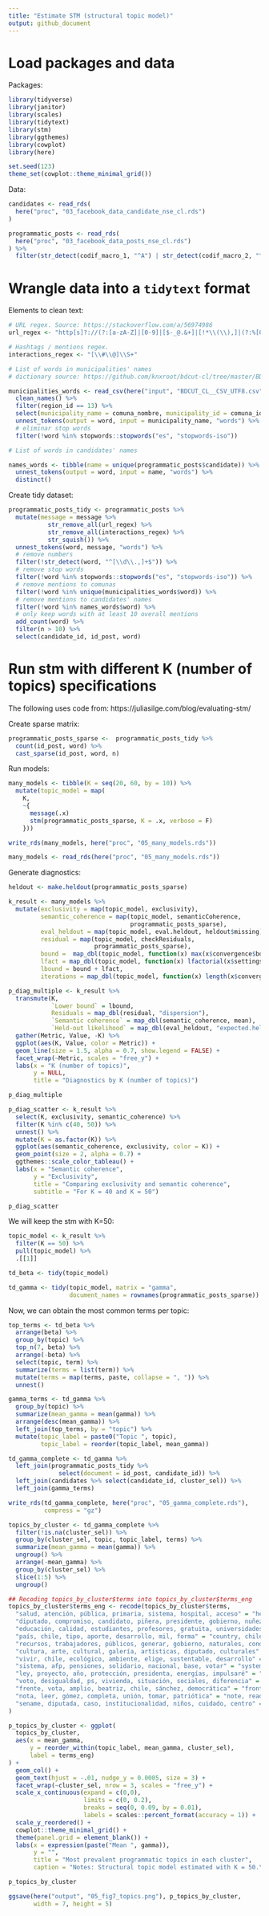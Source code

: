 ```yaml
---
title: "Estimate STM (structural topic model)"
output: github_document
---
```


# Load packages and data

Packages:

```r
library(tidyverse)
library(janitor)
library(scales)
library(tidytext)
library(stm)
library(ggthemes)
library(cowplot)
library(here)
```

```r
set.seed(123)
theme_set(cowplot::theme_minimal_grid())
```

Data:

```r
candidates <- read_rds(
  here("proc", "03_facebook_data_candidate_nse_cl.rds")
)
```


```r
programmatic_posts <- read_rds(
  here("proc", "03_facebook_data_posts_nse_cl.rds")
) %>% 
  filter(str_detect(codif_macro_1, "^A") | str_detect(codif_macro_2, "^A"))
```

# Wrangle data into a `tidytext` format

Elements to clean text:

```r
# URL regex. Source: https://stackoverflow.com/a/56974986
url_regex <- "http[s]?://(?:[a-zA-Z]|[0-9]|[$-_@.&+]|[!*\\(\\),]|(?:%[0-9a-fA-F][0-9a-fA-F]))+"

# Hashtags / mentions regex.
interactions_regex <- "[\\#\\@]\\S+"

# List of words in municipalities' names
# dictionary source: https://github.com/knxroot/bdcut-cl/tree/master/BD/CSV_utf8

municipalities_words <- read_csv(here("input", "BDCUT_CL__CSV_UTF8.csv")) %>% 
  clean_names() %>% 
  filter(region_id == 13) %>% 
  select(municipality_name = comuna_nombre, municipality_id = comuna_id) %>% 
  unnest_tokens(output = word, input = municipality_name, "words") %>% 
  # eliminar stop words
  filter(!word %in% stopwords::stopwords("es", "stopwords-iso"))

# List of words in candidates' names

names_words <- tibble(name = unique(programmatic_posts$candidate)) %>% 
  unnest_tokens(output = word, input = name, "words") %>% 
  distinct()
```

Create tidy dataset:

```r
programmatic_posts_tidy <- programmatic_posts %>% 
  mutate(message = message %>% 
           str_remove_all(url_regex) %>% 
           str_remove_all(interactions_regex) %>% 
           str_squish()) %>% 
  unnest_tokens(word, message, "words") %>% 
  # remove numbers
  filter(!str_detect(word, "^[\\d\\.,]+$")) %>% 
  # remove stop words
  filter(!word %in% stopwords::stopwords("es", "stopwords-iso")) %>%
  # remove mentions to comunas
  filter(!word %in% unique(municipalities_words$word)) %>% 
  # remove mentions to candidates' names
  filter(!word %in% names_words$word) %>% 
  # only keep words with at least 10 overall mentions
  add_count(word) %>%
  filter(n > 10) %>%
  select(candidate_id, id_post, word)
```

# Run stm with different K (number of topics) specifications

The following uses code from: https://juliasilge.com/blog/evaluating-stm/

Create sparse matrix:

```r
programmatic_posts_sparse <-  programmatic_posts_tidy %>%
  count(id_post, word) %>%
  cast_sparse(id_post, word, n)
```

Run models:

```r
many_models <- tibble(K = seq(20, 60, by = 10)) %>%
  mutate(topic_model = map(
    K,
    ~{
      message(.x)
      stm(programmatic_posts_sparse, K = .x, verbose = F)
    }))

write_rds(many_models, here("proc", "05_many_models.rds"))
```

```r
many_models <- read_rds(here("proc", "05_many_models.rds"))
```

Generate diagnostics:

```r
heldout <- make.heldout(programmatic_posts_sparse)

k_result <- many_models %>%
  mutate(exclusivity = map(topic_model, exclusivity),
         semantic_coherence = map(topic_model, semanticCoherence,
                                  programmatic_posts_sparse),
         eval_heldout = map(topic_model, eval.heldout, heldout$missing),
         residual = map(topic_model, checkResiduals,
                        programmatic_posts_sparse),
         bound =  map_dbl(topic_model, function(x) max(x$convergence$bound)),
         lfact = map_dbl(topic_model, function(x) lfactorial(x$settings$dim$K)),
         lbound = bound + lfact,
         iterations = map_dbl(topic_model, function(x) length(x$convergence$bound)))

p_diag_multiple <- k_result %>%
  transmute(K,
            `Lower bound` = lbound,
            Residuals = map_dbl(residual, "dispersion"),
            `Semantic coherence` = map_dbl(semantic_coherence, mean),
            `Held-out likelihood` = map_dbl(eval_heldout, "expected.heldout")) %>%
  gather(Metric, Value, -K) %>%
  ggplot(aes(K, Value, color = Metric)) +
  geom_line(size = 1.5, alpha = 0.7, show.legend = FALSE) +
  facet_wrap(~Metric, scales = "free_y") +
  labs(x = "K (number of topics)",
       y = NULL,
       title = "Diagnostics by K (number of topics)")

p_diag_multiple
```

```r
p_diag_scatter <- k_result %>%
  select(K, exclusivity, semantic_coherence) %>%
  filter(K %in% c(40, 50)) %>%
  unnest() %>%
  mutate(K = as.factor(K)) %>%
  ggplot(aes(semantic_coherence, exclusivity, color = K)) +
  geom_point(size = 2, alpha = 0.7) +
  ggthemes::scale_color_tableau() +
  labs(x = "Semantic coherence",
       y = "Exclusivity",
       title = "Comparing exclusivity and semantic coherence",
       subtitle = "For K = 40 and K = 50")

p_diag_scatter
```

We will keep the stm with K=50:

```r
topic_model <- k_result %>% 
  filter(K == 50) %>% 
  pull(topic_model) %>% 
  .[[1]]

td_beta <- tidy(topic_model)

td_gamma <- tidy(topic_model, matrix = "gamma",
                 document_names = rownames(programmatic_posts_sparse))
```

Now, we can obtain the most common terms per topic:

```r
top_terms <- td_beta %>%
  arrange(beta) %>%
  group_by(topic) %>%
  top_n(7, beta) %>%
  arrange(-beta) %>%
  select(topic, term) %>%
  summarize(terms = list(term)) %>%
  mutate(terms = map(terms, paste, collapse = ", ")) %>% 
  unnest()

gamma_terms <- td_gamma %>%
  group_by(topic) %>%
  summarize(mean_gamma = mean(gamma)) %>%
  arrange(desc(mean_gamma)) %>%
  left_join(top_terms, by = "topic") %>%
  mutate(topic_label = paste0("Topic ", topic),
         topic_label = reorder(topic_label, mean_gamma))
```

```r
td_gamma_complete <- td_gamma %>% 
  left_join(programmatic_posts_tidy %>% 
              select(document = id_post, candidate_id)) %>% 
  left_join(candidates %>% select(candidate_id, cluster_sel)) %>% 
  left_join(gamma_terms)

write_rds(td_gamma_complete, here("proc", "05_gamma_complete.rds"),
          compress = "gz")
```

```r
topics_by_cluster <- td_gamma_complete %>% 
  filter(!is.na(cluster_sel)) %>% 
  group_by(cluster_sel, topic, topic_label, terms) %>% 
  summarize(mean_gamma = mean(gamma)) %>% 
  ungroup() %>% 
  arrange(-mean_gamma) %>% 
  group_by(cluster_sel) %>% 
  slice(1:5) %>% 
  ungroup()
```

```r
## Recoding topics_by_cluster$terms into topics_by_cluster$terms_eng
topics_by_cluster$terms_eng <- recode(topics_by_cluster$terms,
  "salud, atención, pública, primaria, sistema, hospital, acceso" = "health, care, public, primary, system, hospital, access",
  "diputado, compromiso, candidato, piñera, presidente, gobierno, nuñez" = "deputy, commitment, candidate, piñera, president, government, nuñez",
  "educación, calidad, estudiantes, profesores, gratuita, universidades, financiamiento" = "education, quality, students, teachers, free, universities, financing",
  "país, chile, tipo, aporte, desarrollo, mil, forma" = "country, chile, type, contribution, development, thousand, forma",
  "recursos, trabajadores, públicos, generar, gobierno, naturales, condiciones" = "resources, workers, public, generate, government, natural, conditions",
  "cultura, arte, cultural, galería, artísticas, diputado, culturales" = "culture, art, cultural, gallery, artistic, deputy, cultural",
  "vivir, chile, ecológico, ambiente, elige, sustentable, desarrollo" = "live, chile, ecological, environment, choose, sustainable, development",
  "sistema, afp, pensiones, solidario, nacional, base, votar" = "system, afp, pensions, solidaric, national, base, vote",
  "ley, proyecto, año, protección, presidenta, energías, impulsaré" = "law, bill, year, protection, president, energy, (I will) boost",
  "voto, desigualdad, ps, vivienda, situación, sociales, diferencia" = "vote, inequality, ps, housing, situation, social, difference",
  "frente, vota, amplio, beatriz, chile, sánchez, democrática" = "front, vote, broad, beatriz, chile, sánchez, democrática",
  "nota, leer, gómez, completa, unión, tomar, patriótica" = "note, read, gómez, full, union, take, patriotic",
  "sename, diputada, caso, institucionalidad, niños, cuidado, centro" = "sename, deputy, case, institutionality, children, care, center"
)
```

```r
p_topics_by_cluster <- ggplot(
  topics_by_cluster, 
  aes(x = mean_gamma, 
      y = reorder_within(topic_label, mean_gamma, cluster_sel),
      label = terms_eng)
) +
  geom_col() +
  geom_text(hjust = -.01, nudge_y = 0.0005, size = 3) +
  facet_wrap(~cluster_sel, nrow = 3, scales = "free_y") +
  scale_x_continuous(expand = c(0,0),
                     limits = c(0, 0.2),
                     breaks = seq(0, 0.09, by = 0.01),
                     labels = scales::percent_format(accuracy = 1)) +
  scale_y_reordered() +
  cowplot::theme_minimal_grid() +
  theme(panel.grid = element_blank()) + 
  labs(x = expression(paste("Mean ", gamma)),
       y = "",
       title = "Most prevalent programmatic topics in each cluster",
       caption = "Notes: Structural topic model estimated with K = 50.\nTerms translated from Spanish.")

p_topics_by_cluster
```

```r
ggsave(here("output", "05_fig7_topics.png"), p_topics_by_cluster,
       width = 7, height = 5)
```

